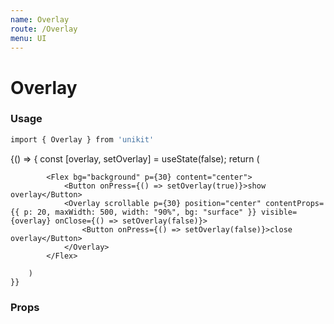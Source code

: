 ```yaml
---
name: Overlay
route: /Overlay
menu: UI
---
```



# Overlay

### Usage

```bash
import { Overlay } from 'unikit'
```

<Playground>
    {() => {
        const [overlay, setOverlay] = useState(false);
        return (
     
            <Flex bg="background" p={30} content="center">
                <Button onPress={() => setOverlay(true)}>show overlay</Button>
                <Overlay scrollable p={30} position="center" contentProps={{ p: 20, maxWidth: 500, width: "90%", bg: "surface" }} visible={overlay} onClose={() => setOverlay(false)}>
                    <Button onPress={() => setOverlay(false)}>close overlay</Button>
                </Overlay>
            </Flex>
    
        )
    }}
    
</Playground>

### Props

<Props of={Overlay} />